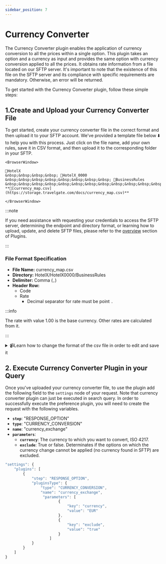 ```yaml
---
sidebar_position: 7
---
```


# Currency Converter

The Currency Converter plugin enables the application of currency conversion to all the prices within a single option. This plugin takes an option and a currency as input and provides the same option with currency conversion applied to all the prices. It obtains rate information from a file located on our SFTP server. It's important to note that the existence of this file on the SFTP server and its compliance with specific requirements are mandatory. Otherwise, an error will be returned.

To get started with the Currency Converter plugin, follow these simple steps:

##  1.Create and Upload your Currency Converter File

To get started, create your currency converter file in the correct format and then upload it to your SFTP account. We've provided a template file below ⬇️ to help you with this process. Just click on the file name, add your own rules, save it in CSV format, and then upload it to the corresponding folder in your SFTP.

```mdx-code-block
<BrowserWindow>

📁HotelX  
&nbsp;&nbsp;&nbsp;&nbsp; 📁HotelX_0000  
&nbsp;&nbsp;&nbsp;&nbsp;&nbsp;&nbsp;&nbsp;&nbsp; 📁BusinessRules  
&nbsp;&nbsp;&nbsp;&nbsp;&nbsp;&nbsp;&nbsp;&nbsp;&nbsp;&nbsp;&nbsp;&nbsp; **📄[currency_map.csv](https://storage.travelgate.com/docs/currency_map.csv)**

</BrowserWindow>
```

:::note

If you need assistance with requesting your credentials to access the SFTP server, determining the endpoint and directory format, or learning how to upload, update, and delete SFTP files, please refer to the [overview](/docs/apis/for-buyers/hotel-x-pull-buyers-api/plugins/overview) section of Plugins.

:::


### File Format Specification

* **File Name:** currency_map.csv
* **Directory:** HotelX/HotelX0000/BusinessRules
* **Delimiter:** Comma (`,`)
* **Header Row:**
    * Code
    * Rate
        * Decimal separator for rate must be point `.`


:::info

The rate with value 1.00 is the base currency. Other rates are calculated from it.

:::


<details>
    <summary>📹Learn how to change the format of the csv file in order to edit and save it</summary>
    <div>
        <div><iframe width="560" height="315" src="https://www.youtube.com/embed/XkOk3SkZ0Sg?si=TYhN1QfMwYE1fusw&amp;controls=0" title="YouTube video player" frameborder="0" allow="accelerometer; autoplay; clipboard-write; encrypted-media; gyroscope; picture-in-picture; web-share" allowfullscreen></iframe></div>
    </div>
</details>


## 2. Execute Currency Converter Plugin in your Query

Once you've uploaded your currency converter file, to use the plugin add the following field to the `settings` node of your request. Note that currency converter plugin can just be executed in search query. In order to successfully execute the preference plugin, you will need to create the request with the following variables.

* **`step`**: "RESPONSE_OPTION"
* **`type`**: "CURRENCY_CONVERSION"
* **`name`**: "currency_exchange"
* **`parameters`**:
    * **`currency`**: The currency to which you want to convert, ISO 4217.
	* **`exclude`**: True or false. Determinates if the options on which the currency change cannot be applied (no currency found in SFTP) are excluded.

```js
"settings": {
	"plugins": [
		{
			"step": "RESPONSE_OPTION",
			"pluginsType": {
				"type": "CURRENCY_CONVERSION",
				"name": "currency_exchange",
                 "parameters": [
						{
							"key": "currency",
							"value": "EUR"
						},
						{
							"key": "exclude",
							"value": "true"
						}
					]
			}
		}
	]
}
```